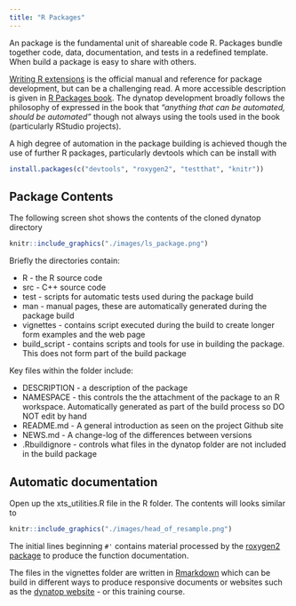 ```yaml
---
title: "R Packages"
---
```


An package is the fundamental unit of shareable code R. Packages bundle
together code, data, documentation, and tests in a redefined template. When
build a package is easy to share with others.

[Writing R extensions](https://cran.r-project.org/doc/manuals/R-exts.html) is
the official manual and reference for package development, but can be a
challenging read. A more accessible description is given in [R Packages
book](https://r-pkgs.org/index.html). The dynatop development broadly follows
the philosophy of expressed in the book that *"anything that can be automated,
should be automated"* though not always using the tools used in the book
(particularly RStudio projects). 

A high degree of automation in the package building is achieved though the use
of further R packages, particularly devtools which can be install with

```r
install.packages(c("devtools", "roxygen2", "testthat", "knitr"))
```

## Package Contents

The following screen shot shows the contents of the cloned dynatop directory

```r
knitr::include_graphics("./images/ls_package.png")
```

Briefly the directories contain:

- R - the R source code
- src - C++ source code
- test - scripts for automatic tests used during the package build
- man - manual pages, these are automatically generated during the package
  build
- vignettes - contains script executed during the build to create longer form
examples and the web page
- build_script - contains scripts and tools for use in building the
package. This does not form part of the build package

Key files within the folder include:

- DESCRIPTION - a description of the package
- NAMESPACE - this controls the the attachment of the package to an R
workspace. Automatically generated as part of the build process so DO NOT edit
by hand
- README.md - A general introduction as seen on the project Github site
- NEWS.md - A change-log of the differences between versions
- .Rbuildignore - controls what files in the dynatop folder are not included
  in the build package
  
## Automatic documentation

Open up the xts_utilities.R file in the R folder. The contents will looks
similar to

```r
knitr::include_graphics("./images/head_of_resample.png")
```

The initial lines beginning ``#'`` contains material processed by the [roxygen2
package](https://cran.r-project.org/web/packages/roxygen2/vignettes/roxygen2.html)
to produce the function documentation.

The files in the vignettes folder are written in
[Rmarkdown](https://rmarkdown.rstudio.com/) which can be build in different
ways to produce
responsive documents or websites such as the [dynatop
website](https://waternumbers.github.io/dynatop/) - or this training course.
